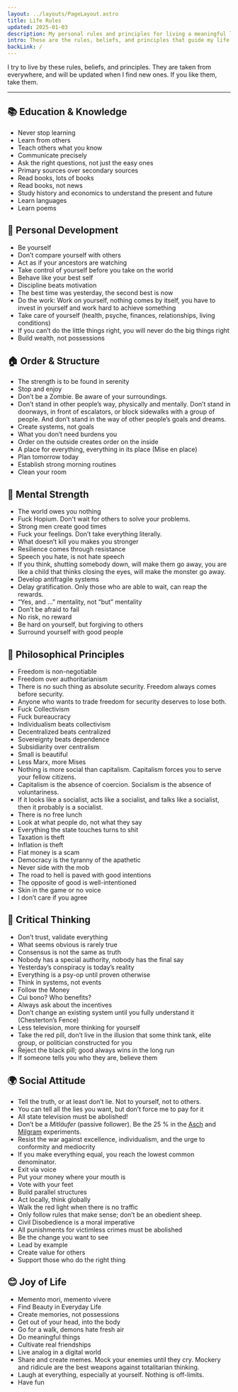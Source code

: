 ```yaml
---
layout: ../layouts/PageLayout.astro
title: Life Rules
updated: 2025-01-03
description: My personal rules and principles for living a meaningful life. A guide to how I try to navigate life.
intro: These are the rules, beliefs, and principles that guide my life.
backLink: /
---
```



<div {...animation}>

I try to live by these rules, beliefs, and principles. They are taken from everywhere, and will be updated when I find new ones. If you like them, take them.

</div>

---

## 📚 Education & Knowledge

- Never stop learning
- Learn from others
- Teach others what you know
- Communicate precisely
- Ask the right questions, not just the easy ones
- Primary sources over secondary sources
- Read books, lots of books
- Read books, not news
- Study history and economics to understand the present and future
- Learn languages
- Learn poems

## 🧠 Personal Development

- Be yourself
- Don’t compare yourself with others
- Act as if your ancestors are watching
- Take control of yourself before you take on the world
- Behave like your best self
- Discipline beats motivation
- The best time was yesterday, the second best is now
- Do the work: Work on yourself, nothing comes by itself, you have to invest in yourself and work hard to achieve something
- Take care of yourself (health, psyche, finances, relationships, living conditions)
- If you can’t do the little things right, you will never do the big things right
- Build wealth, not possessions

## 🏠 Order & Structure

- The strength is to be found in serenity
- Stop and enjoy
- Don’t be a Zombie. Be aware of your surroundings.
- Don’t stand in other people’s way, physically and mentally. Don’t stand in doorways, in front of escalators, or block sidewalks with a group of people. And don’t stand in the way of other people’s goals and dreams.
- Create systems, not goals
- What you don’t need burdens you
- Order on the outside creates order on the inside
- A place for everything, everything in its place (Mise en place)
- Plan tomorrow today
- Establish strong morning routines
- Clean your room

## 💪 Mental Strength

- The world owes you nothing
- Fuck Hopium. Don't wait for others to solve your problems.
- Strong men create good times
- Fuck your feelings. Don’t take everything literally.
- What doesn’t kill you makes you stronger
- Resilience comes through resistance
- Speech you hate, is not hate speech
- If you think, shutting somebody down, will make them go away, you are like a child that thinks closing the eyes, will make the monster go away.
- Develop antifragile systems
- Delay gratification. Only those who are able to wait, can reap the rewards.
- “Yes, and …” mentality, not “but” mentality
- Don’t be afraid to fail
- No risk, no reward
- Be hard on yourself, but forgiving to others
- Surround yourself with good people

## 🌟 Philosophical Principles

- Freedom is non-negotiable
- Freedom over authoritarianism
- There is no such thing as absolute security. Freedom always comes before security.
- Anyone who wants to trade freedom for security deserves to lose both.
- Fuck Collectivism
- Fuck bureaucracy
- Individualism beats collectivism
- Decentralized beats centralized
- Sovereignty beats dependence
- Subsidiarity over centralism
- Small is beautiful
- Less Marx, more Mises
- Nothing is more social than capitalism. Capitalism forces you to serve your fellow citizens.
- Capitalism is the absence of coercion. Socialism is the absence of voluntariness.
- If it looks like a socialist, acts like a socialist, and talks like a socialist, then it probably is a socialist.
- There is no free lunch
- Look at what people do, not what they say
- Everything the state touches turns to shit
- Taxation is theft
- Inflation is theft
- Fiat money is a scam
- Democracy is the tyranny of the apathetic
- Never side with the mob
- The road to hell is paved with good intentions
- The opposite of good is well-intentioned
- Skin in the game or no voice
- I don’t care if you agree

## 🎯 Critical Thinking

- Don’t trust, validate everything
- What seems obvious is rarely true
- Consensus is not the same as truth
- Nobody has a special authority, nobody has the final say
- Yesterday’s conspiracy is today’s reality
- Everything is a psy-op until proven otherwise
- Think in systems, not events
- Follow the Money
- Cui bono? Who benefits?
- Always ask about the incentives
- Don’t change an existing system until you fully understand it (Chesterton’s Fence)
- Less television, more thinking for yourself
- Take the red pill, don’t live in the illusion that some think tank, elite group, or politician constructed for you
- Reject the black pill; good always wins in the long run
- If someone tells you who they are, believe them

## 🌍 Social Attitude

- Tell the truth, or at least don’t lie. Not to yourself, not to others.
- You can tell all the lies you want, but don’t force me to pay for it
- All state television must be abolished!
- Don’t be a _Mitläufer_ (passive follower). Be the 25 % in the [Asch](https://en.wikipedia.org/wiki/Asch_conformity_experiments) and [Milgram](https://en.wikipedia.org/wiki/Milgram_experiment) experiments.
- Resist the war against excellence, individualism, and the urge to conformity and mediocrity
- If you make everything equal, you reach the lowest common denominator.
- Exit via voice
- Put your money where your mouth is
- Vote with your feet
- Build parallel structures
- Act locally, think globally
- Walk the red light when there is no traffic
- Only follow rules that make sense; don’t be an obedient sheep.
- Civil Disobedience is a moral imperative
- All punishments for victimless crimes must be abolished
- Be the change you want to see
- Lead by example
- Create value for others
- Support those who do the right thing

## 😊 Joy of Life

- Memento mori, memento vivere
- Find Beauty in Everyday Life
- Create memories, not possessions
- Get out of your head, into the body
- Go for a walk, demons hate fresh air
- Do meaningful things
- Cultivate real friendships
- Live analog in a digital world
- Share and create memes. Mock your enemies until they cry. Mockery and ridicule are the best weapons against totalitarian thinking.
- Laugh at everything, especially at yourself. Nothing is off-limits.
- Have fun
